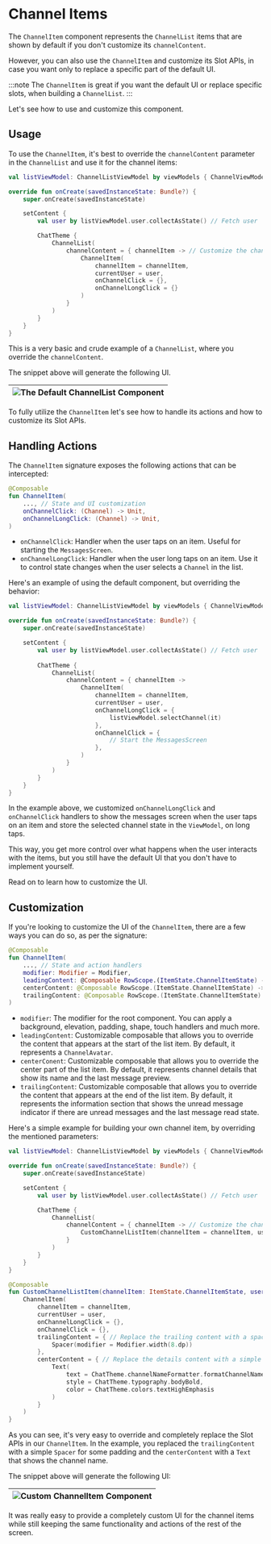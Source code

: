 # Channel Items

The `ChannelItem` component represents the `ChannelList` items that are shown by default if you don't customize its `channelContent`.

However, you can also use the `ChannelItem` and customize its Slot APIs, in case you want only to replace a specific part of the default UI.

:::note
The `ChannelItem` is great if you want the default UI or replace specific slots, when building a `ChannelList`.
:::

Let's see how to use and customize this component.

## Usage

To use the `ChannelItem`, it's best to override the `channelContent` parameter in the `ChannelList` and use it for the channel items:

```kotlin
val listViewModel: ChannelListViewModel by viewModels { ChannelViewModelFactory() }

override fun onCreate(savedInstanceState: Bundle?) {
    super.onCreate(savedInstanceState)

    setContent {
        val user by listViewModel.user.collectAsState() // Fetch user

        ChatTheme {
            ChannelList(
                channelContent = { channelItem -> // Customize the channel items
                    ChannelItem(
                        channelItem = channelItem,
                        currentUser = user,
                        onChannelClick = {},
                        onChannelLongClick = {}
                    )
                }
            )
        }
    }
}
```

This is a very basic and crude example of a `ChannelList`, where you override the `channelContent`.

The snippet above will generate the following UI.

|![The Default ChannelList Component](../../assets/compose_default_channel_list_component.png)|
|---|

To fully utilize the `ChannelItem` let's see how to handle its actions and how to customize its Slot APIs.

## Handling Actions

The `ChannelItem` signature exposes the following actions that can be intercepted:

```kotlin
@Composable
fun ChannelItem(
    ..., // State and UI customization
    onChannelClick: (Channel) -> Unit,
    onChannelLongClick: (Channel) -> Unit,
)
```

* `onChannelClick`: Handler when the user taps on an item. Useful for starting the `MessagesScreen`.
* `onChannelLongClick`: Handler when the user long taps on an item. Use it to control state changes when the user selects a `Channel` in the list.

Here's an example of using the default component, but overriding the behavior:

```kotlin
val listViewModel: ChannelListViewModel by viewModels { ChannelViewModelFactory() }

override fun onCreate(savedInstanceState: Bundle?) {
    super.onCreate(savedInstanceState)

    setContent {
        val user by listViewModel.user.collectAsState() // Fetch user
        
        ChatTheme {
            ChannelList(
                channelContent = { channelItem ->
                    ChannelItem(
                        channelItem = channelItem,
                        currentUser = user,
                        onChannelLongClick = {
                            listViewModel.selectChannel(it)
                        },
                        onChannelClick = {
                            // Start the MessagesScreen
                        },
                    )
                }
            )
        }
    }
}
```

In the example above, we customized `onChannelLongClick`  and `onChannelClick` handlers to show the messages screen when the user taps on an item and store the selected channel state in the `ViewModel`, on long taps.

This way, you get more control over what happens when the user interacts with the items, but you still have the default UI that you don't have to implement yourself.

Read on to learn how to customize the UI.

## Customization

If you're looking to customize the UI of the `ChannelItem`, there are a few ways you can do so, as per the signature:

```kotlin
@Composable
fun ChannelItem(
    ..., // State and action handlers
    modifier: Modifier = Modifier,
    leadingContent: @Composable RowScope.(ItemState.ChannelItemState) -> Unit = { ... },
    centerContent: @Composable RowScope.(ItemState.ChannelItemState) -> Unit = { ... },
    trailingContent: @Composable RowScope.(ItemState.ChannelItemState) -> Unit = { ... },
)
```

* `modifier`: The modifier for the root component. You can apply a background, elevation, padding, shape, touch handlers and much more.
* `leadingContent`: Customizable composable that allows you to override the content that appears at the start of the list item. By default, it represents a `ChannelAvatar`.
* `centerConent`: Customizable composable that allows you to override the center part of the list item. By default, it represents channel details that show its name and the last message preview.
* `trailingContent`: Customizable composable that allows you to override the content that appears at the end of the list item. By default, it represents the information section that shows the unread message indicator if there are unread messages and the last message read state.

Here's a simple example for building your own channel item, by overriding the mentioned parameters:

```kotlin
val listViewModel: ChannelListViewModel by viewModels { ChannelViewModelFactory() }

override fun onCreate(savedInstanceState: Bundle?) {
    super.onCreate(savedInstanceState)

    setContent {
        val user by listViewModel.user.collectAsState() // Fetch user

        ChatTheme {
            ChannelList(
                channelContent = { channelItem -> // Customize the channel items
                    CustomChannelListItem(channelItem = channelItem, user = user)
                }
            )
        }
    }
}

@Composable
fun CustomChannelListItem(channelItem: ItemState.ChannelItemState, user: User?) {
    ChannelItem(
        channelItem = channelItem,
        currentUser = user,
        onChannelLongClick = {},
        onChannelClick = {},
        trailingContent = { // Replace the trailing content with a spacer
            Spacer(modifier = Modifier.width(8.dp))
        },
        centerContent = { // Replace the details content with a simple Text
            Text(
                text = ChatTheme.channelNameFormatter.formatChannelName(it.channel, user),
                style = ChatTheme.typography.bodyBold,
                color = ChatTheme.colors.textHighEmphasis
            )
        }
    )
}
```

As you can see, it's very easy to override and completely replace the Slot APIs in our `ChannelItem`. In the example, you replaced the `trailingContent` with a simple `Spacer` for some padding and the `centerContent` with a `Text` that shows the channel name.

The snippet above will generate the following UI:

|![Custom ChannelItem Component](../../assets/compose_custom_channel_list_item.png)|
|---|

It was really easy to provide a completely custom UI for the channel items while still keeping the same functionality and actions of the rest of the screen.
